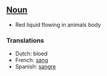 ==[[Noun]]==

*Red liquid flowing in animals body

===Translations===

*Dutch: bloed
*French: [[sang]]
*Spanish: [[sangre]]